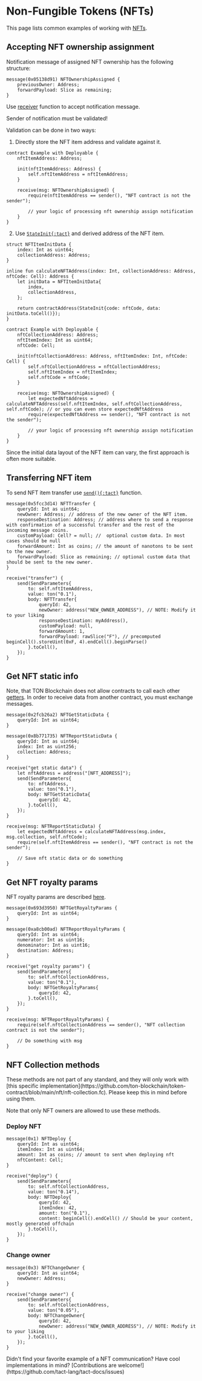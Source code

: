 # Non-Fungible Tokens (NFTs)


This page lists common examples of working with [NFTs](https://docs.ton.org/develop/dapps/asset-processing/nfts).

## Accepting NFT ownership assignment

Notification message of assigned NFT ownership has the following structure:

```tact
message(0x05138d91) NFTOwnershipAssigned {
    previousOwner: Address;
    forwardPayload: Slice as remaining;
}
```

Use [receiver](/book/receive) function to accept notification message.

<Callout type="warning" emoji="⚠️">

  Sender of notification must be validated!

</Callout>

Validation can be done in two ways:

1. Directly store the NFT item address and validate against it.

```tact
contract Example with Deployable {
    nftItemAddress: Address;

    init(nftItemAddress: Address) {
        self.nftItemAddress = nftItemAddress;
    }

    receive(msg: NFTOwnershipAssigned) {
        require(nftItemAddress == sender(), "NFT contract is not the sender");

        // your logic of processing nft ownership assign notification
    }
}
```

2. Use [`StateInit{:tact}`](/book/expressions#initof) and derived address of the NFT item.

```tact
struct NFTItemInitData {
    index: Int as uint64;
    collectionAddress: Address;
}

inline fun calculateNFTAddress(index: Int, collectionAddress: Address, nftCode: Cell): Address {
    let initData = NFTItemInitData{
        index,
        collectionAddress,
    };

    return contractAddress(StateInit{code: nftCode, data: initData.toCell()});
}

contract Example with Deployable {
    nftCollectionAddress: Address;
    nftItemIndex: Int as uint64;
    nftCode: Cell;

    init(nftCollectionAddress: Address, nftItemIndex: Int, nftCode: Cell) {
        self.nftCollectionAddress = nftCollectionAddress;
        self.nftItemIndex = nftItemIndex;
        self.nftCode = nftCode;
    }

    receive(msg: NFTOwnershipAssigned) {
        let expectedNftAddress = calculateNFTAddress(self.nftItemIndex, self.nftCollectionAddress, self.nftCode); // or you can even store expectedNftAddress
        require(expectedNftAddress == sender(), "NFT contract is not the sender");

        // your logic of processing nft ownership assign notification
    }
}
```

Since the initial data layout of the NFT item can vary, the first approach is often more suitable.

## Transferring NFT item

To send NFT item transfer use [`send(){:tact}`](/book/send) function.

```tact
message(0x5fcc3d14) NFTTransfer {
    queryId: Int as uint64;
    newOwner: Address; // address of the new owner of the NFT item.
    responseDestination: Address; // address where to send a response with confirmation of a successful transfer and the rest of the incoming message coins.
    customPayload: Cell? = null; //  optional custom data. In most cases should be null
    forwardAmount: Int as coins; // the amount of nanotons to be sent to the new owner.
    forwardPayload: Slice as remaining; // optional custom data that should be sent to the new owner.
}

receive("transfer") {
    send(SendParameters{
        to: self.nftItemAddress,
        value: ton("0.1"),
        body: NFTTransfer{
            queryId: 42,
            newOwner: address("NEW_OWNER_ADDRESS"), // NOTE: Modify it to your liking
            responseDestination: myAddress(),
            customPayload: null,
            forwardAmount: 1,
            forwardPayload: rawSlice("F"), // precomputed beginCell().storeUint(0xF, 4).endCell().beginParse()
        }.toCell(),
    });
}
```

## Get NFT static info

Note, that TON Blockchain does not allow contracts to call each other [getters](https://docs.tact-lang.org/book/contracts#getter-functions).
In order to receive data from another contract, you must exchange messages.

```tact
message(0x2fcb26a2) NFTGetStaticData {
    queryId: Int as uint64;
}

message(0x8b771735) NFTReportStaticData {
    queryId: Int as uint64;
    index: Int as uint256;
    collection: Address;
}

receive("get static data") {
    let nftAddress = address("[NFT_ADDRESS]");
    send(SendParameters{
        to: nftAddress,
        value: ton("0.1"),
        body: NFTGetStaticData{
            queryId: 42,
        }.toCell(),
    });
}

receive(msg: NFTReportStaticData) {
    let expectedNftAddress = calculateNFTAddress(msg.index, msg.collection, self.nftCode);
    require(self.nftItemAddress == sender(), "NFT contract is not the sender");

    // Save nft static data or do something
}
```

## Get NFT royalty params

NFT royalty params are described [here](https://github.com/ton-blockchain/TEPs/blob/master/text/0066-nft-royalty-standard.md).

```tact
message(0x693d3950) NFTGetRoyaltyParams {
    queryId: Int as uint64;
}

message(0xa8cb00ad) NFTReportRoyaltyParams {
    queryId: Int as uint64;
    numerator: Int as uint16;
    denominator: Int as uint16;
    destination: Address;
}

receive("get royalty params") {
    send(SendParameters{
        to: self.nftCollectionAddress,
        value: ton("0.1"),
        body: NFTGetRoyaltyParams{
            queryId: 42,
        }.toCell(),
    });
}

receive(msg: NFTReportRoyaltyParams) {
    require(self.nftCollectionAddress == sender(), "NFT collection contract is not the sender");

    // Do something with msg
}
```

## NFT Collection methods


<Callout type="warning" emoji="⚠️">
  These methods are not part of any standard, and they will only work with [this specific implementation](https://github.com/ton-blockchain/token-contract/blob/main/nft/nft-collection.fc). Please keep this in mind before using them.
</Callout>

Note that only NFT owners are allowed to use these methods.

### Deploy NFT

```tact
message(0x1) NFTDeploy {
    queryId: Int as uint64;
    itemIndex: Int as uint64;
    amount: Int as coins; // amount to sent when deploying nft
    nftContent: Cell;
}

receive("deploy") {
    send(SendParameters{
        to: self.nftCollectionAddress,
        value: ton("0.14"),
        body: NFTDeploy{
            queryId: 42,
            itemIndex: 42,
            amount: ton("0.1"),
            content: beginCell().endCell() // Should be your content, mostly generated offchain
        }.toCell(),
    });
}
```

### Change owner

```tact
message(0x3) NFTChangeOwner {
    queryId: Int as uint64;
    newOwner: Address;
}

receive("change owner") {
    send(SendParameters{
        to: self.nftCollectionAddress,
        value: ton("0.05"),
        body: NFTChangeOwner{
            queryId: 42,
            newOwner: address("NEW_OWNER_ADDRESS"), // NOTE: Modify it to your liking
        }.toCell(),
    });
}
```

<Callout type="info" emoji="🤔">
  Didn't find your favorite example of a NFT communication? Have cool implementations in mind? [Contributions are
  welcome!](https://github.com/tact-lang/tact-docs/issues)
</Callout>
